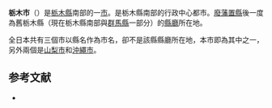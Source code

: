 {{expand|time=2016-04-25T02:30:24+00:00}}
{{日本都市|
自治體名=栃木市|
圖像=[[File:Tochigi_City.JPG|240px]]|
圖像說明={{Tsl|ja|巴波川|巴波川}}（[[栃木宿|栃木宿]]老街）|
市章=|
日文原名=栃木市|
平假名=とちぎし|
羅馬字拼音= Tochigi-shi|
都道府縣=栃木縣|
支廳=|
編號=09203-7|
面積=331.57|
邊界未定=|
人口=153,617|
統計時間=2021年2月1日|
自治體=[[小山市|小山市]]、[[下野市|下野市]]、[[鹿沼市|鹿沼市]]、[[佐野市|佐野市]]、[[壬生町|壬生町]]、[[野木町|野木町]]<br />[[群馬縣|群馬縣]]：[[板倉町|板倉町]]<br />[[埼玉縣|埼玉縣]]：[[加須市|加須市]]<br />[[茨城縣|茨城縣]]：[[古河市|古河市]]|
樹=|
花=|
鳥=|
其他象徵物=|
其他象徵=|
市長={{Tsl|ja|大川秀子|大川秀子}}|
郵遞區號=328-8686|
所在地=栃木市入舟町7番26号|
電話號碼=282-22-3535|
外部連結=http://www.city.tochigi.tochigi.jp/|
經度=|
緯度=|
地圖=[[File:Tochigi_in_Tochigi_Prefecture_Ja.svg|250px]]|
註記= |
}}
'''栃木市'''（{{jpn|j=栃木市|hg=とちぎし|rm=Tochigi shi|f=y}}）是[[栃木縣|栃木縣]]南部的一[[市|市]]。是栃木縣南部的行政中心都市。[[廢藩置縣|廢藩置縣]]後一度為舊栃木縣（現在栃木縣南部與[[群馬縣|群馬縣]]一部分）的[[縣廳|縣廳]]所在地。

全日本共有三個市以縣名作為市名，卻不是該縣縣廳所在地，本市即為其中之一，另外兩個是[[山梨市|山梨市]]和[[沖繩市|沖繩市]]。

== 参考文献 ==
<!-- 実際に参考にした文献一覧 -->
* {{Cite  |author =  |editor = 市町村要覧編集委員会 |title = 全国市町村要覧 平成23年版 |date = 2011 |publisher = [[第一法規|第一法規]] |isbn = 978-4-474-02747-3 |ref = 全国市町村要覧 平成23年版 }}

{{栃木縣}}
{{Authority control}}
{{日本地理小作品}}
